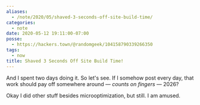 ```yaml
---
aliases:
  - /note/2020/05/shaved-3-seconds-off-site-build-time/
categories:
  - note
date: 2020-05-12 19:11:00-07:00
posse:
  - https://hackers.town/@randomgeek/104158790339266350
tags:
  - now
title: Shaved 3 Seconds Off Site Build Time!
---
```


And I spent two days doing it.
So let's see.
If I somehow post every day, that work should pay off somewhere around — *counts on fingers* — 2026?

Okay I did other stuff besides microoptimization, but still.
I am amused.
